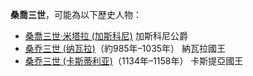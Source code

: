'''桑喬三世'''，可能為以下歷史人物：

*[[桑喬三世·米塔拉_(加斯科尼)|桑喬三世·米塔拉 (加斯科尼)]] 加斯科尼公爵
*[[桑乔三世_(纳瓦拉)|桑乔三世 (纳瓦拉)]]（約985年–1035年） 納瓦拉國王
*[[桑乔三世_(卡斯蒂利亚)|桑乔三世 (卡斯蒂利亚)]]（1134年–1158年） 卡斯提亞國王


{{消歧义|cat=四字人名消歧义}}